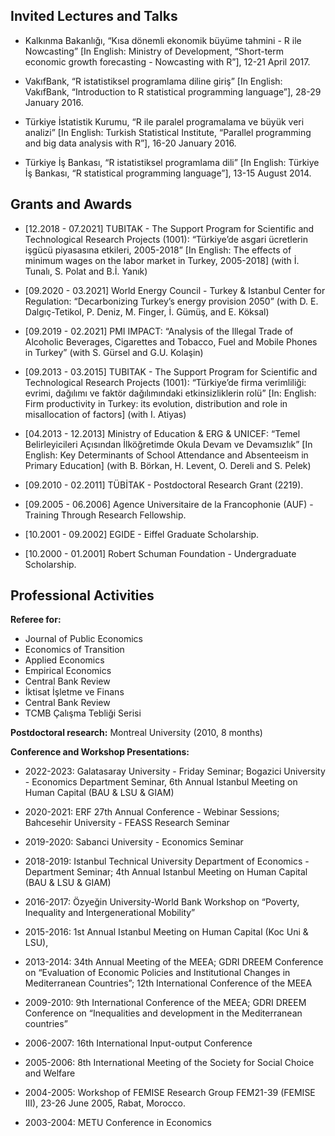 
## Invited Lectures and Talks

- Kalkınma Bakanlığı, "Kısa dönemli ekonomik büyüme tahmini - R ile Nowcasting" [In English: Ministry of Development, "Short-term economic growth forecasting - Nowcasting with R"], 12-21 April 2017.

- VakıfBank, "R istatistiksel programlama diline giriş" [In English: VakıfBank, "Introduction to R statistical programming language"], 28-29 January 2016.
	
- Türkiye İstatistik Kurumu, "R ile paralel programalama ve büyük veri analizi" [In English: Turkish Statistical Institute, "Parallel programming and big data analysis with R"], 16-20 January 2016.
		
- Türkiye İş Bankası, "R istatistiksel programlama dili" [In English: Türkiye İş Bankası, "R statistical programming language"], 13-15 August 2014.



## Grants and Awards

- [12.2018 - 07.2021] TUBITAK - The Support Program for Scientific and Technological Research Projects (1001): "Türkiye'de asgari ücretlerin işgücü piyasasına etkileri, 2005-2018" [In English: The effects of minimum wages on the labor market in Turkey, 2005-2018] (with İ. Tunalı, S. Polat and B.İ. Yanık)
  
- [09.2020 - 03.2021] World Energy Council - Turkey & Istanbul Center for Regulation:  "Decarbonizing Turkey’s energy provision 2050" (with D. E. Dalgıç-Tetikol, P. Deniz, M. Finger, İ. Gümüş, and E. Köksal)

  
- [09.2019 - 02.2021] PMI IMPACT: "Analysis of the Illegal Trade of Alcoholic Beverages, Cigarettes and Tobacco, Fuel and Mobile Phones in Turkey" (with S. Gürsel and G.U. Kolaşin)

  
- [09.2013 - 03.2015] TUBITAK - The Support Program for Scientific and Technological Research Projects (1001): "Türkiye'de firma verimliliği: evrimi, dağılımı ve faktör dağılımındaki etkinsizliklerin rolü" [In: English: Firm productivity in Turkey: its evolution, distribution and role in misallocation of factors] (with I. Atiyas)

- [04.2013 - 12.2013] Ministry of Education & ERG & UNICEF: "Temel Belirleyicileri Açısından İlköğretimde Okula Devam ve Devamsızlık" [In English: Key Determinants of School Attendance and Absenteeism in Primary Education] (with B. Börkan, H. Levent, O. Dereli and S. Pelek)

- [09.2010 - 02.2011] TÜBİTAK - Postdoctoral Research Grant (2219).
- [09.2005 - 06.2006] Agence Universitaire de la Francophonie (AUF) - Training Through Research Fellowship.
- [10.2001 - 09.2002] EGIDE - Eiffel Graduate Scholarship.
- [10.2000 - 01.2001] Robert Schuman Foundation - Undergraduate Scholarship.

## Professional Activities

__Referee for:__ 

- Journal of Public Economics 
- Economics of Transition
- Applied Economics 
- Empirical Economics
- Central Bank Review
- İktisat İşletme ve Finans
- Central Bank Review
- TCMB Çalışma Tebliği Serisi


__Postdoctoral research:__ Montreal University (2010, 8 months)


__Conference and Workshop Presentations:__ 

- 2022-2023: Galatasaray University - Friday Seminar;  Bogazici University - Economics Department Seminar,
 6th Annual Istanbul Meeting on Human Capital (BAU \& LSU \& GIAM)

- 2020-2021: 
 ERF 27th Annual Conference - Webinar Sessions;
 Bahcesehir University - FEASS Research Seminar

- 2019-2020: Sabanci University - Economics Seminar

- 2018-2019: Istanbul Technical University Department of Economics - Department Seminar;
 4th Annual Istanbul Meeting on Human Capital (BAU \& LSU \& GIAM)

- 2016-2017: Özyeğin University-World Bank Workshop on “Poverty, Inequality and Intergenerational Mobility”

- 2015-2016: 1st Annual Istanbul Meeting on Human Capital (Koc Uni \& LSU),

- 2013-2014: 34th Annual Meeting of the MEEA; GDRI DREEM Conference on “Evaluation of Economic Policies and Institutional Changes in Mediterranean Countries”; 12th International Conference of the MEEA

- 2009-2010: 9th International Conference of the MEEA; GDRI DREEM Conference on “Inequalities and development in the Mediterranean countries”

- 2006-2007: 16th International Input-output Conference

- 2005-2006: 8th International Meeting of the Society for Social Choice and Welfare

- 2004-2005: Workshop of FEMISE Research Group FEM21-39 (FEMISE III), 23-26 June 2005, Rabat, Morocco.

- 2003-2004: METU Conference in Economics


